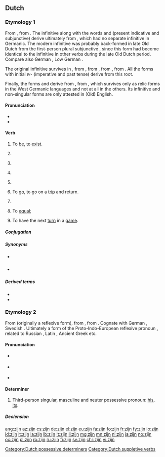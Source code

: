==Dutch==

===Etymology 1===
From {{etyl|dum|nl}} {{term|sijn|lang=dum}}, from {{etyl|odt|nl}} {{term|sīn|lang=odt}}. The infinitive {{term||zijn|lang=nl}} along with the words {{term|is|lang=nl}} and {{term|zij|lang=nl}} (present indicative and subjunctive) derive ultimately from {{etyl|ine-pro|nl}} {{m|ine-pro|*h₁es-||to be}}, which had no separate infinitive in Germanic. The modern infinitive was probably back-formed in late Old Dutch from the first-person plural subjunctive {{term||sīn|we be|lang=odt}}, since this form had become identical to the infinitive in other verbs during the late Old Dutch period. Compare also German {{term|sein|lang=de}}, Low German {{term|sien|lang=nds}}.

The original infinitive survives in {{term|wezen|lang=nl}}, from {{etyl|dum|nl}} {{term|wesen|lang=dum}}, from {{etyl|odt|nl}} {{term|wesan|lang=odt}}, from {{etyl|gem-pro|nl}} {{m|gem-pro|*wesaną}}, from {{m|ine-pro|*h₂wes-||to reside}}. All the forms with initial ''w-'' (imperative and past tense) derive from this root.

Finally, the forms {{term|ben|lang=nl}} and {{term|bent|lang=nl}} derive from {{etyl|gem-pro|nl}} {{m|gem-pro|*beuną||to be, to become}}, from {{m|ine-pro|*bʰuH-||to become}}, which survives only as relic forms in the West Germanic languages and not at all in the others. Its infinitive and non-singular forms are only attested in (Old) English.

====Pronunciation====
* {{IPA|/zɛi̯n/|lang=nl}}
* {{audio|Nl-zijn.ogg|audio|lang=nl}}

====Verb====
{{nl-verb|was|geweest}}

# {{context|intransitive|lang=nl}} To [[be]], to [[exist]].
#: {{usex|'''Zijn''' of niet '''zijn''', dat is de vraag.|t=To '''be''' or not to '''be''', that is the question.|lang=nl}}
#: {{usex|'''Was''' je er afgelopen zaterdag ook?|t='''Were''' you there too last Saturday?|lang=nl}}
# {{context|transitive|copular|lang=nl}} {{non-gloss definition|Used to connect a noun to an adjective that describes it.}}
#: {{usex|De bal '''is''' rond.|t=The ball '''is''' round.|lang=nl}}
# {{context|transitive|auxiliary|lang=nl}} {{non-gloss definition|Used to form the [[perfect tense]] of the [[active voice]] of some verbs, together with a [[past participle]].<br/>'''Note:''' The perfect tense of most other verbs is formed using [[hebben]].}}
#: {{usex|Hij '''is''' hier geweest.|t=He '''has''' been here.|lang=nl}}
# {{context|transitive|auxiliary|lang=nl}} {{non-gloss definition|Used to form the [[perfect tense]] of the [[passive voice]], together with a [[past participle]].<br/>'''Note:''' The [[imperfect tense]] passive is formed using [[worden]].}}
#: {{usex|Ze '''waren''' gered.|t=They '''had been''' saved.|lang=nl}}
#: {{usex|De muur '''is''' geschilderd.|t=The wall '''has been''' painted.|lang=nl}}
#: {{usex|De muur zal '''zijn''' geschilderd.|t=The wall will '''have been''' painted.|lang=nl}}
# {{context|transitive|auxiliary|lang=nl}} {{non-gloss definition|Used to form the continuous forms of various tenses, together with '''[[aan het]]'''.}}
#: {{usex|De man '''was''' aan het lopen.|t=The man '''was''' walking.|lang=nl}}
# {{context|intransitive|lang=nl}} To [[go]], to go on a [[trip]] and return.
#: {{usex|Ik '''ben''' even naar de dokter.|t=I '''am going''' to the doctor for a while.|lang=nl}}
#: {{usex|Ik ben vandaag naar het strand '''geweest.'''|t=I've '''been''' to the beach today.|lang=nl}}
# {{context|intransitive|impersonal|lang=nl}} {{non-gloss definition|Used to indicate weather, temperature or some other general condition.}}
#: {{usex|Het '''is''' erg warm vandaag.|t=It '''is''' very warm today.|lang=nl}}
# {{context|transitive|copular|mathematics|lang=nl}} To [[equal]]; {{non-gloss definition|used to indicate that the values on either side of an equation are the same.}}
#: {{usex|Drie keer vijf '''is''' vijftien.|t=Three times five '''equals''' fifteen.|lang=nl}}
# {{context|intransitive|lang=nl}} To have the next [[turn]] in a [[game]].
#: {{usex|Jij '''bent''' nu.|t=It '''is your turn''' now.|lang=nl}}

=====Conjugation=====
{{nl-conj-irr|zijn|trans=unacc}}

=====Synonyms=====
* {{qualifier|archaic}} {{l|nl|wezen}}
* {{qualifier|obsolete}} {{l|nl|bennen}}

=====Derived terms=====
* {{l|nl|voorzijn}}
* {{l|nl|welzijn}}

===Etymology 2===
From {{etyl|odt|nl}} {{term|sīn|lang=odt}} (originally a reflexive form), from {{etyl|gem-pro|nl}} {{m|gem-pro|*sīnaz}}, from {{etyl|ine-pro|nl}} {{m|ine-pro|*seyno-}}. Cognate with German {{term|sein|lang=de}}, Swedish {{term|sin|lang=sv}}. Ultimately a form of the Proto-Indo-European reflexive pronoun {{m|ine-pro|*swe}}, related to Russian {{term|себя|tr=sebja|lang=ru}}, Latin {{term|suus|lang=la}}, Ancient Greek {{term|ἑός|tr=heos|lang=grc}} etc.

====Pronunciation====
* {{IPA|/zɛi̯n/|lang=nl}} {{qualifier|stressed}}
* {{IPA|/zən/|lang=nl}} {{qualifier|unstressed; may be spelled {{term|z'n|lang=nl}}}}
* {{audio|Nl-zijn.ogg|audio|lang=nl}}

====Determiner====
{{head|nl|determiner|dependent possessive, independent possessive|zijne|contracted form|z'n}}

# Third-person singular, masculine and neuter possessive pronoun: [[his]], [[its]].
#: {{usex|Een man en '''zijn''' hond.|t=A man and '''his''' dog.|lang=nl}}
#: {{usex|Een man en '''z'n''' hoed.|t=A man and '''his''' hat.|lang=nl}}
#: {{usex|Een boek en '''zijn''' kaft.|t=A book and '''its''' cover.|lang=nl}}

=====Declension=====
{{nl-decl-personal pronouns}}

[[Category:Dutch possessive determiners]]
[[Category:Dutch suppletive verbs]]

[[ang:zijn]]
[[az:zijn]]
[[cs:zijn]]
[[de:zijn]]
[[el:zijn]]
[[eu:zijn]]
[[fa:zijn]]
[[fo:zijn]]
[[fr:zijn]]
[[fy:zijn]]
[[io:zijn]]
[[id:zijn]]
[[it:zijn]]
[[la:zijn]]
[[lb:zijn]]
[[lt:zijn]]
[[li:zijn]]
[[mg:zijn]]
[[mn:zijn]]
[[nl:zijn]]
[[ja:zijn]]
[[no:zijn]]
[[oc:zijn]]
[[pl:zijn]]
[[ro:zijn]]
[[ru:zijn]]
[[fi:zijn]]
[[sv:zijn]]
[[chr:zijn]]
[[vi:zijn]]